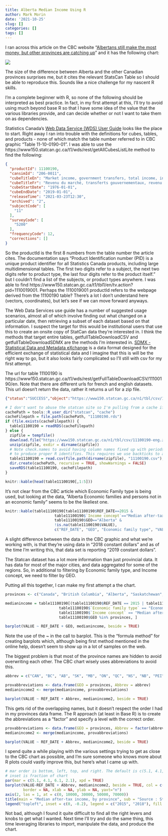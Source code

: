 ```yaml
---
title: Alberta Median Income Using R
author: Mark Morin
date: '2021-10-25'
slug: []
categories: []
tags: []
---
```


I ran across this article on the CBC website "[Albertans still make the most money, but other provinces are catching up](https://www.cbc.ca/news/canada/calgary/alberta-2018-median-average-income-canada-provinces-1.5473881)" and it has the following chart:

![](https://i.cbc.ca/1.5473965.1582569001!/fileImage/httpImage/image.jpg_gen/derivatives/original_1180/median-income-2015-and-2018.jpg)

The size of the difference between Alberta and the other Canadian provinces surprises me, but it cites the relevant StatsCan Table so I should be able to reproduce this. Sounds like a nice challenge for my nascent R skills.

I'm a complete beginner with R, so none of the following should be interpreted as best practice. In fact, in my first attempt at this, I'll try to avoid using much beyond base R so that I have some idea of the value that the various libraries provide, and can decide whether or not I want to take them on as dependencies.

Statistics Canada's [Web Data Service (WDS) User Guide](https://www.statcan.gc.ca/eng/developers/wds/user-guide) looks like the place to start. Right away I ran into trouble with the definitions for cubes, tables, and products - none of which match the table number referred to in CBC graphic "Table 11-10-0190-01". I was able to use the https://www150.statcan.gc.ca/t1/wds/rest/getAllCubesListLite method to find the following:

```json
{
  "productId": 11100190,
  "cansimId": "206-0011",
  "cubeTitleEn": "Market income, government transfers, total income, income tax and after-tax income by economic family type",
  "cubeTitleFr": "Revenu du marché, transferts gouvernementaux, revenu total, impôt sur le revenu et revenu après impôt selon le type de famille économique",
  "cubeStartDate": "1976-01-01",
  "cubeEndDate": "2019-01-01",
  "releaseTime": "2021-03-23T12:30",
  "archived": "2",
  "subjectCode": [
    "11"
  ],
  "surveyCode": [
    "5200"
  ],
  "frequencyCode": 12,
  "corrections": []
}
```
So the productId is the first 8 numbers from the table number the article cites. The documentation says "Product Identification number (PID) is a unique product identifier for all Statistics Canada products, including large multidimensional tables. The first two digits refer to a subject, the next two digits refer to product type, the last four digits refer to the product itself." but I couldn't find a list of the subjects, or product types anywhere. I was able to find https://www150.statcan.gc.ca/t1/tbl1/en/tv.action?pid=1110019001. Perhaps the 1110019001 productId refers to the webpage derived from the 11100190 table? There's a lot I don't understand here (vectors, coordinates), but let's see if we can move forward anyways.

The Web Data Services use guide has a number of suggested usage scenarios, almost all of which involve finding out what changed on a particular date, then retrieving a subset of each dataset based on that information. I suspect the target for this would be institutional users that use this to create an onsite copy of StatCan data they're interested in. I think the methods that target entire tables, getfullTableDownloadCSV and getfullTableDownloadSDMX are the methods I'm interested in. [SDMX - Statistical Data and Metadata eXchange](https://sdmx.org/) is a data format designed for the efficient exchange of statistical data and I imagine that this is will be the right way to go, but it also looks fairly complicated so I'll still with csv for my first attempt.

The url for table 11100190 is https://www150.statcan.gc.ca/t1/wds/rest/getFullTableDownloadCSV/11100190/en. Note that there are different urls for french and english datasets. This url doesn't return the data, rather it returns a url for a zip file.

```json
{"status":"SUCCESS","object":"https://www150.statcan.gc.ca/n1/tbl/csv/11100190-eng.zip"}
```

```r

# I don't want to abuse the statcan site so I'm pulling from a cache if it's available
cachePath = tools::R_user_dir("statcan", "cache")
cacheFilepath = file.path(cachePath, "11100190.rds")
if (file.exists(cacheFilepath)) {
  table11100190 = readRDS(cacheFilepath)
} else {
  zipfile = tempfile()
  download.file("https://www150.statcan.gc.ca/n1/tbl/csv/11100190-eng.zip", zipfile)
  unzip(zipfile, exdir = dirname(zipfile))
  # Note check.names to avoid having column names fixed up with periods
  # to produce proper R identifies. This requires we use backticks to access these columns
  table11100190 = read.csv(file.path(dirname(zipfile), "11100190.csv"), check.names = FALSE)
  dir.create(cachePath, recursive = TRUE, showWarnings = FALSE)
  saveRDS(table11100190, cacheFilepath)
}

knitr::kable(head(table11100190[,1:5]))
```

It's not clear from the CBC article which Economic Family type is being used, but looking at the data, "Alberta	Economic families and persons not in an economic family" seems to be the likeliest one.

```r
knitr::kable(table11100190[table11100190$REF_DATE==2015 & 
                      table11100190$`Income concept`=="Median after-tax income" &
                      table11100190$GEO=="Alberta" &
                      !is.na(table11100190$VALUE), 
                      c("REF_DATE", "GEO", "Economic family type", "VALUE")])
```

A slight difference between the data in the CBC graphic and what we're working with, is that they're using data in "2018 constant dollars" and as of the time I'm writing this, that data set is reporting "2019 constant dollars".

The Statcan dataset has a lot more information than just provincial data. It has data for most of the major cities, and data aggregated for some of the regions. So, in additional to filtering by Economic family type, and Income concept, we need to filter by GEO.

Putting all this together, I can make my first attempt a the chart.

```r

provinces <- c("Canada", "British Columbia", "Alberta", "Saskatchewan", "Manitoba", "Ontario", "Quebec", "New Brunswick", "Nova Scotia", "Prince Edward Island", "Newfoundland and Labrador")

medianincome = table11100190[(table11100190$REF_DATE == 2015 | table11100190$REF_DATE == 2018) &
                        table11100190$`Economic family type` == "Economic families and persons not in an economic family" &
                        table11100190$`Income concept` == "Median after-tax income" &
                        table11100190$GEO %in% provinces, ]

barplot(VALUE ~ REF_DATE + GEO, medianincome, beside = TRUE)
```

Note the use of the ~ in the call to barplot. This is the "formula method" for creating barplots which, although being first method mentioned in the online help, doesn't seem to show up in a lot of samples on the web.

The biggest problem is that most of the province names are hidden to avoid overwriting each other. The CBC chart wisely uses abbreviations to avoid this.

```r
abbrev = c("CAN", "BC", "AB", "SK", "MB", "ON", "QC", "NS", "NB", "PEI", "NL");

provabbreviations <- data.frame(GEO = provinces, Abbrev = abbrev)
medianincome2 <- merge(medianincome, provabbreviations)

barplot(VALUE ~ REF_DATE + Abbrev, medianincome2, beside = TRUE)
```
This gets rid of the overlapping names, but it doesn't respect the order I had in my provinces data frame. The R approach (at least in Base R) is to create the abbreviations as a "factor" and specify a level with the correct order.

```r
provabbreviations <- data.frame(GEO = provinces, Abbrev = factor(abbrev, levels = abbrev))
medianincome2 <- merge(medianincome, provabbreviations)

barplot(VALUE ~ REF_DATE + Abbrev, medianincome2, beside = TRUE)
```

I spend quite a while playing with the various settings trying to get as close to the CBC chart as possible, and I'm sure someone who knows more about R plots could vastly improve this, but here's what I came up with.

```r
# mar order is bottom, left, top, and right. The default is c(5.1, 4.1, 4.1, 2.1) lines of text
# inset is fraction of chart
par(mar = c(5.1, 4.1, 6.1, 2.1), xpd = TRUE)
barplot(VALUE~REF_DATE + Abbrev, medianincome2, beside = TRUE, col = c("red", "blue"), 
        border = NA, xlab = NA, ylab = NA, yaxt="n")
axis(2, las = 1, at = c(0, 10000, 30000, 50000, 70000))
title(main = "Median after-tax income, by province", sub = "Source : StatCan Table 11-10-0190-01", adj = "0")
legend("topleft", inset = c(0, -0.2), legend = c("2015", "2018"), fill = c("red", "blue"), border = NA, horiz = TRUE, bty = "n")

```
Not bad, although I found it quite difficult to find all the right levers and knobs to get what I wanted. Next time  I'll try and do the same thing, this time leveraging libraries to import, manipulate the data, and produce the chart.